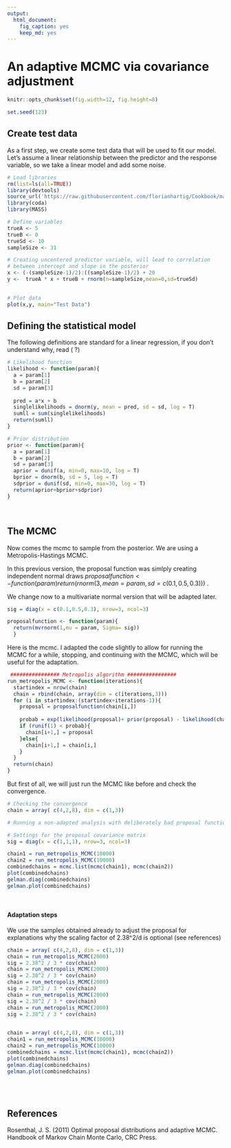 ```yaml
---
output:
  html_document:
    fig_caption: yes
    keep_md: yes
---
```

An adaptive MCMC via covariance adjustment
====

```r
knitr::opts_chunk$set(fig.width=12, fig.height=8)

```


```r
set.seed(123)
```


## Create test data
As a first step, we create some test data that will be used to fit our model. Let’s assume a linear relationship between the predictor and the response variable, so we take a linear model and add some noise.

```r
# Load libraries
rm(list=ls(all=TRUE))
library(devtools)
source_url('https://raw.githubusercontent.com/florianhartig/Cookbook/master/Plotting/Correlation/CorrelationDensityPlotWithIpanel.r')
library(coda)
library(MASS)

# Define variables
trueA <- 5
trueB <- 0
trueSd <- 10
sampleSize <- 31

# Creating uncentered predictor variable, will lead to correlation
# between intercept and slope in the posterior
x <- (-(sampleSize-1)/2):((sampleSize-1)/2) + 20
y <-  trueA * x + trueB + rnorm(n=sampleSize,mean=0,sd=trueSd)

 
# Plot data
plot(x,y, main="Test Data")
```


## Defining the statistical model 
The following definitions are standard for a linear regression, if you don't understand why, read ( ?)



```r
# Likelihood function
likelihood <- function(param){
  a = param[1]
  b = param[2]
  sd = param[3]
  
  pred = a*x + b
  singlelikelihoods = dnorm(y, mean = pred, sd = sd, log = T)
  sumll = sum(singlelikelihoods)
  return(sumll)  
}

# Prior distribution
prior <- function(param){
  a = param[1]
  b = param[2]
  sd = param[3]
  aprior = dunif(a, min=0, max=10, log = T)
  bprior = dnorm(b, sd = 5, log = T)
  sdprior = dunif(sd, min=0, max=30, log = T)
  return(aprior+bprior+sdprior)
}
```
<br />

## The MCMC

Now comes the mcmc to sample from the posterior. We are using a Metropolis-Hastings MCMC. 

In this previous version, the proposal function was simlply creating independent normal draws $proposalfunction <- function(param){return(rnorm(3,mean = param, sd= c(0.1,0.5,0.3))) }$ .

We change now to a multivariate normal version that will be adapted later.

```r

sig = diag(x = c(0.1,0.5,0.3), nrow=3, ncol=3)

proposalfunction <- function(param){
  return(mvrnorm(1,mu = param, Sigma= sig))
  }

```
Here is the mcmc. I adapted the code slightly to allow for running the MCMC for a while, stopping, and continuing with the MCMC, which will be useful for the adaptation.


```r
 ################ Metropolis algorithm ################
run_metropolis_MCMC <- function(iterations){
  startindex = nrow(chain)
  chain = rbind(chain, array(dim = c(iterations,3)))
  for (i in startindex:(startindex+iterations-1)){
    proposal = proposalfunction(chain[i,])
    
    probab = exp(likelihood(proposal)+ prior(proposal) - likelihood(chain[i,])- prior(chain[i,]))
    if (runif(1) < probab){
      chain[i+1,] = proposal
    }else{
      chain[i+1,] = chain[i,]
    }
  }
  return(chain)
}
```

But first of all, we will just run the MCMC like before and check the convergence. 


```r

# Checking the convergence
chain = array( c(4,2,8), dim = c(1,3))

# Running a non-adapted analysis with deliberately bad proposal function 

# Settings for the proposal covariance matrix
sig = diag(x = c(1,1,1), nrow=3, ncol=3)

chain1 = run_metropolis_MCMC(10000)
chain2 = run_metropolis_MCMC(10000)
combinedchains = mcmc.list(mcmc(chain1), mcmc(chain2))
plot(combinedchains)
gelman.diag(combinedchains)
gelman.plot(combinedchains)

```


<br />

#### Adaptation steps 
We use the samples obtained already to adjust the proposal for explanations why the scaling factor of 2.38^2/d is optional (see references)



```r

chain = array( c(4,2,8), dim = c(1,3))
chain = run_metropolis_MCMC(2000)
sig = 2.38^2 / 3 * cov(chain) 
chain = run_metropolis_MCMC(2000)
sig = 2.38^2 / 3 * cov(chain) 
chain = run_metropolis_MCMC(2000)
sig = 2.38^2 / 3 * cov(chain) 
chain = run_metropolis_MCMC(2000)
sig = 2.38^2 / 3 * cov(chain) 
chain = run_metropolis_MCMC(2000)
sig = 2.38^2 / 3 * cov(chain) 

 
chain = array( c(4,2,8), dim = c(1,3))
chain1 = run_metropolis_MCMC(10000)
chain2 = run_metropolis_MCMC(10000)
combinedchains = mcmc.list(mcmc(chain1), mcmc(chain2))
plot(combinedchains)
gelman.diag(combinedchains)
gelman.plot(combinedchains)

```

<br />
<br />

## References 

Rosenthal, J. S. (2011) Optimal proposal distributions and adaptive MCMC. Handbook of Markov Chain Monte Carlo, CRC Press.
